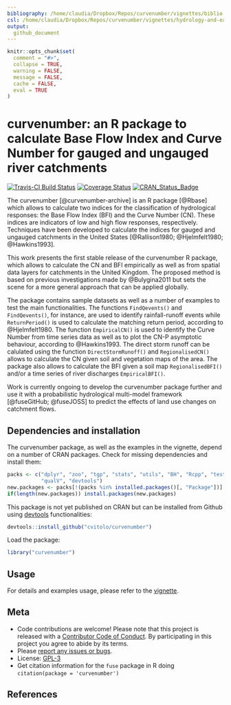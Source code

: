 ```yaml
---
bibliography: /home/claudia/Dropbox/Repos/curvenumber/vignettes/biblio.bib
csl: /home/claudia/Dropbox/Repos/curvenumber/vignettes/hydrology-and-earth-system-sciences.csl
output:
  github_document
---
```


```r
knitr::opts_chunk$set(
  comment = "#>",
  collapse = TRUE,
  warning = FALSE,
  message = FALSE,
  cache = FALSE,
  eval = TRUE
)
```

curvenumber: an R package to calculate Base Flow Index and Curve Number for gauged and ungauged river catchments
===========================================

<!-- Edit the README.Rmd only!!! The README.md is generated automatically from README.Rmd. -->

[![Travis-CI Build Status](https://travis-ci.org/cvitolo/curvenumber.svg?branch=master)](https://travis-ci.org/cvitolo/curvenumber)
[![Coverage Status](https://img.shields.io/codecov/c/github/cvitolo/curvenumber/master.svg)](https://codecov.io/github/cvitolo/curvenumber?branch=master)
[![CRAN_Status_Badge](http://www.r-pkg.org/badges/version/curvenumber)](https://cran.r-project.org/package=curvenumber)

The curvenumber [@curvenumber-archive] is an R package [@Rbase] which allows to calculate two indices for the classification of hydrological responses: the Base Flow Index (BFI) and the Curve Number (CN). These indices are indicators of low and high flow responses, respectively. Techniques have been developed to calculate the indices for gauged and ungauged catchments in the United States [@Rallison1980; @Hjelmfelt1980; @Hawkins1993]. 

This work presents the first stable release of the curvenumber R package, which allows to calculate the CN and BFI empirically as well as from spatial data layers for catchments in the United Kingdom. The proposed method is based on previous investigations made by @Bulygina2011 but sets the scene for a more general approach that can be applied globally.

The package contains sample datasets as well as a number of examples to test the main functionalities. The functions `FindQevents()` and `FindQevents()`, for instance, are used to identify rainfall-runoff events while `ReturnPeriod()` is used to calculate the matching return period, according to @Hjelmfelt1980. The function `EmpiricalCN()` is used to identify the Curve Number from time series data as well as to plot the CN-P asymptotic behaviour, according to @Hawkins1993. The direct storm runoff can be calulated using the function `DirectStormRunoff()` and `RegionalisedCN()` allows to calculate the CN given soil and vegetation maps of the area. The package also allows to calculate the BFI given a soil map `RegionalisedBFI()` and/or a time series of river discharges `EmpiricalBFI()`.

Work is currently ongoing to develop the curvenumber package further and use it with a probabilistic hydrological multi-model framework [@fuseGitHub; @fuseJOSS] to predict the effects of land use changes on catchment flows.

## Dependencies and installation
The curvenumber package, as well as the examples in the vignette, depend on a number of CRAN packages. Check for missing dependencies and install them:

```r
packs <- c("dplyr", "zoo", "tgp", "stats", "utils", "BH", "Rcpp", "testthat",
           "qualV", "devtools")
new.packages <- packs[!(packs %in% installed.packages()[, "Package"])]
if(length(new.packages)) install.packages(new.packages)
```

This package is not yet published on CRAN but can be installed from Github using [devtools](https://github.com/hadley/devtools) functionalities:
```r
devtools::install_github("cvitolo/curvenumber")
```

Load the package:
```r
library("curvenumber")
```

## Usage
For details and examples usage, please refer to the [vignette](vignettes/curvenumber_vignette.Rmd). 

## Meta

* Code contributions are welcome! Please note that this project is released with a [Contributor Code of Conduct](CONDUCT.md). By participating in this project you agree to abide by its terms.
* Please [report any issues or bugs](https://github.com/cvitolo/fuse/issues).
* License: [GPL-3](https://opensource.org/licenses/GPL-3.0)
* Get citation information for the `fuse` package in R doing `citation(package = 'curvenumber')`

## References
